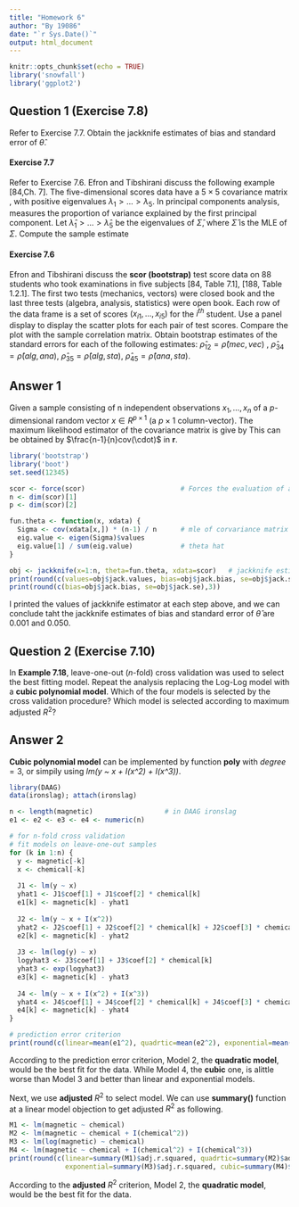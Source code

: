 ```yaml
---
title: "Homework 6"
author: "By 19086"
date: "`r Sys.Date()`"
output: html_document
---
```


```r
knitr::opts_chunk$set(echo = TRUE)
library('snowfall')
library('ggplot2')
```

## Question 1 (Exercise 7.8)
Refer to Exercise 7.7. Obtain the jackknife estimates of bias and standard error of $\hat{\theta}$.

#### Exercise 7.7
Refer to Exercise 7.6. Efron and Tibshirani discuss the following example [84,Ch. 7]. 
The five-dimensional scores data have a $5 \times 5$ covariance matrix \Sigma, with positive eigenvalues $\lambda_1 > \dots > \lambda_5$. 
In principal components analysis, 
\begin{equation}
    \theta = \frac{\lambda_1}{\sum_{j=1}^5 \lambda_j}
\end{equation}
measures the proportion of variance explained by the first principal component. 
Let $\hat{\lambda}_1 > \dots > \hat{\lambda}_5$ be the eigenvalues of $\hat{\Sigma}$, where $\hat{\Sigma}$ is the MLE of $\Sigma$. 
Compute the sample estimate
\begin{equation}
    \hat{\theta} = \frac{\hat{\lambda_1}}{\sum_{j=1}^5 \hat{\lambda}_j}
\end{equation}

#### Exercise 7.6 
Efron and Tibshirani discuss the **scor (bootstrap)** test score data on $88$ students who took examinations in five subjects [84, Table 7.1], [188, Table 1.2.1]. 
The first two tests (mechanics, vectors) were closed book and the last three tests (algebra, analysis, statistics) were open book. 
Each row of the data frame is a set of scores $(x_{i1}, . . . , x_{i5})$ for the $i^{th}$ student. 
Use a panel display to display the scatter plots for each pair of test scores. 
Compare the plot with the sample correlation matrix. 
Obtain bootstrap estimates of the standard errors for each of the following estimates: $\hat{\rho}_{12} = \hat{\rho}(mec, vec)$ , $\hat{\rho}_{34} = \hat{\rho}(alg, ana)$, $\hat{\rho}_{35} = \hat{\rho}(alg, sta)$, $\hat{\rho}_{45} = \hat{\rho}(ana, sta)$.

## Answer 1
Given a sample consisting of n independent observations $x_1,\dots, x_n$ of a $p$-dimensional random vector $x \in R^{p×1}$ (a $p×1$ column-vector).
The maximum likelihood estimator of the covariance matrix is give by
\begin{equation}
  \hat{\Sigma} = \frac{1}{n} (x_i - \bar{x}) (x_i - \bar{x})^T.
\end{equation}
This can be obtained by $\frac{n-1}{n}cov(\cdot)$ in **r**.

```r
library('bootstrap')
library('boot')
set.seed(12345)

scor <- force(scor)                        # Forces the evaluation of a function argument.
n <- dim(scor)[1]
p <- dim(scor)[2]

fun.theta <- function(x, xdata) {
  Sigma <- cov(xdata[x,]) * (n-1) / n      # mle of corvariance matrix
  eig.value <- eigen(Sigma)$values
  eig.value[1] / sum(eig.value)            # theta hat
}

obj <- jackknife(x=1:n, theta=fun.theta, xdata=scor)   # jackknife estimation, formate needs to be noticed. 
print(round(c(values=obj$jack.values, bias=obj$jack.bias, se=obj$jack.se),3))
print(round(c(bias=obj$jack.bias, se=obj$jack.se),3))
```

I printed the values of jackknife estimator at each step above, and we can conclude taht the jackknife estimates of bias and standard error of $\hat{\theta}$ are $0.001$ and $0.050$.

## Question 2 (Exercise 7.10)
In **Example 7.18**, leave-one-out ($n$-fold) cross validation was used to select the best fitting model. 
Repeat the analysis replacing the Log-Log model with a **cubic polynomial model**. 
Which of the four models is selected by the cross validation procedure? 
Which model is selected according to maximum adjusted $R^2$?


## Answer 2
**Cubic polynomial model** can be implemented by function **poly** with $degree=3$, or simpily using *lm(y ~ x + I(x^2) + I(x^3))*.

```r
library(DAAG)
data(ironslag); attach(ironslag)

n <- length(magnetic)                  # in DAAG ironslag
e1 <- e2 <- e3 <- e4 <- numeric(n)

# for n-fold cross validation
# fit models on leave-one-out samples
for (k in 1:n) {
  y <- magnetic[-k]
  x <- chemical[-k]
  
  J1 <- lm(y ~ x)
  yhat1 <- J1$coef[1] + J1$coef[2] * chemical[k]
  e1[k] <- magnetic[k] - yhat1
  
  J2 <- lm(y ~ x + I(x^2))
  yhat2 <- J2$coef[1] + J2$coef[2] * chemical[k] + J2$coef[3] * chemical[k]^2
  e2[k] <- magnetic[k] - yhat2
  
  J3 <- lm(log(y) ~ x)
  logyhat3 <- J3$coef[1] + J3$coef[2] * chemical[k]
  yhat3 <- exp(logyhat3)
  e3[k] <- magnetic[k] - yhat3
  
  J4 <- lm(y ~ x + I(x^2) + I(x^3))
  yhat4 <- J4$coef[1] + J4$coef[2] * chemical[k] + J4$coef[3] * chemical[k]^2 + J4$coef[4] * chemical[k]^3
  e4[k] <- magnetic[k] - yhat4
}

# prediction error criterion
print(round(c(linear=mean(e1^2), quadrtic=mean(e2^2), exponential=mean(e3^2), cubic=mean(e4^2)), 3))
```

According to the prediction error criterion, Model 2, the **quadratic model**, would be the best fit for the data. 
While Model 4, the **cubic** one, is alittle worse than Model 3 and better than linear and exponential models. 

Next, we use **adjusted** $R^2$ to select model. We can use **summary()** function at a linear model objection to get adjusted $R^2$ as following. 

```r
M1 <- lm(magnetic ~ chemical)
M2 <- lm(magnetic ~ chemical + I(chemical^2))
M3 <- lm(log(magnetic) ~ chemical)
M4 <- lm(magnetic ~ chemical + I(chemical^2) + I(chemical^3))
print(round(c(linear=summary(M1)$adj.r.squared, quadrtic=summary(M2)$adj.r.squared, 
              exponential=summary(M3)$adj.r.squared, cubic=summary(M4)$adj.r.squared),3))
```

According to the **adjusted** $R^2$ criterion, Model 2, the **quadratic model**, would be the best fit for the data. 
